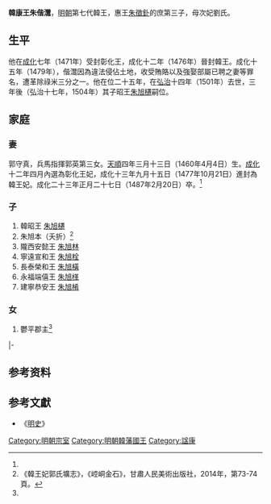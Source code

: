 '''韓康王朱偕灊'''{{BD|1460年||1501年|catIdx=Z朱}}，[[明朝|明朝]]第七代韓王，惠王[[朱徵釙|朱徵釙]]的庶第三子，母次妃劉氏。

==生平==
他在[[成化|成化]]七年（1471年）受封彰化王，成化十二年（1476年）晉封韓王。成化十五年（1479年），偕灊因為違法侵佔土地，收受賄賂以及強娶部屬已聘之妻等罪名，遭革除祿米三分之一。他在位二十五年，在[[弘治_(明朝)|弘治]]十四年（1501年）去世，三年後（弘治十七年，1504年）其子昭王[[朱旭櫏|朱旭櫏]]嗣位。

==家庭==
===妻===
郭守真，兵馬指揮郭英第三女。[[天順_(明朝)|天順]]四年三月十三日（1460年4月4日）生。[[成化|成化]]十二年四月內選為彰化王妃，成化十三年九月十五日（1477年10月21日）進封為韓王妃。成化二十三年正月二十七日（1487年2月20日）卒。<ref name=guo/>

===子===
#韓昭王	[[朱旭櫏|朱旭櫏]]
#朱旭本（夭折）<ref name=guo>《韓王妃郭氏壙志》，《崆峒金石》，甘肅人民美術出版社，2014年，第73-74頁。</ref>
#隴西安懿王 [[朱旭林|朱旭林]]
#寧遠宣和王 [[朱旭栓|朱旭栓]]
#長泰榮和王 [[朱旭橫|朱旭橫]]
#永福端僖王 [[朱旭㮖|朱旭㮖]]
#建寧恭安王 [[朱旭㮁|朱旭㮁]]

===女===
#鬱平郡主<ref name=guo/>

{{s-start}}
{{s-none|無|[[明朝|明政府]]封之}}
{{s-ttl|title=[[明朝藩王列表_(韓王系)#彰化國|明彰化國國王]]|years=1471年—1476年}}
{{s-none|無|襲封韓國，封國廢除}}
|-
{{s-before|兄悼王[[朱偕㳘|朱偕㳘]]}}
{{s-ttl|title=[[明朝藩王列表_(韓王系)|明韓國國王]]|years=1469年－1501年}}
{{s-after|子昭王[[朱旭櫏|朱旭櫏]]}}
{{end}}

==参考资料==
{{reflist|2}}

==参考文獻==
*《[[明史|明史]]》

[[Category:明朝宗室|Category:明朝宗室]]
[[Category:明朝韓藩國王|Category:明朝韓藩國王]]
[[Category:諡康|Category:諡康]]